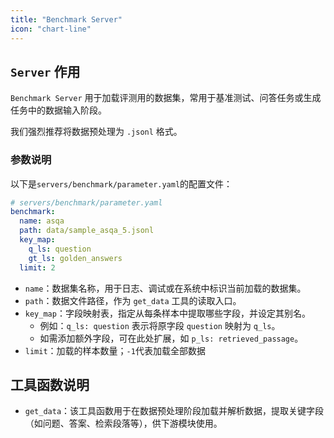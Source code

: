 ```yaml
---
title: "Benchmark Server"
icon: "chart-line"
---
```


## `Server` 作用

`Benchmark Server` 用于加载评测用的数据集，常用于基准测试、问答任务或生成任务中的数据输入阶段。

我们强烈推荐将数据预处理为 `.jsonl` 格式。

### 参数说明

以下是`servers/benchmark/parameter.yaml`的配置文件：

```yaml
# servers/benchmark/parameter.yaml
benchmark:
  name: asqa
  path: data/sample_asqa_5.jsonl
  key_map:
    q_ls: question
    gt_ls: golden_answers
  limit: 2
```

- `name`：数据集名称，用于日志、调试或在系统中标识当前加载的数据集。
- `path`：数据文件路径，作为 `get_data` 工具的读取入口。
- `key_map`：字段映射表，指定从每条样本中提取哪些字段，并设定其别名。
  - 例如：`q_ls: question` 表示将原字段 `question` 映射为 `q_ls`。
  - 如需添加额外字段，可在此处扩展，如 `p_ls: retrieved_passage`。
- `limit`：加载的样本数量；`-1`代表加载全部数据

## 工具函数说明

- `get_data`：该工具函数用于在数据预处理阶段加载并解析数据，提取关键字段（如问题、答案、检索段落等），供下游模块使用。